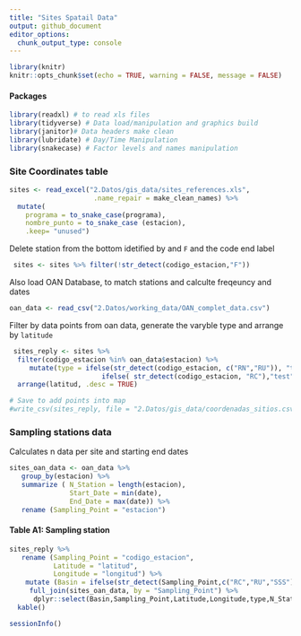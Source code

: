 ```yaml
---
title: "Sites Spatail Data"
output: github_document
editor_options: 
  chunk_output_type: console
---
```


```r
library(knitr)
knitr::opts_chunk$set(echo = TRUE, warning = FALSE, message = FALSE)
```
#### Packages

```r
library(readxl) # to read xls files
library(tidyverse) # Data load/manipulation and graphics build
library(janitor)# Data headers make clean
library(lubridate) # Day/Time Manipulation
library(snakecase) # Factor levels and names manipulation

```

### Site Coordinates table

```r
sites <- read_excel("2.Datos/gis_data/sites_references.xls",
                     .name_repair = make_clean_names) %>% 
  mutate(
    programa = to_snake_case(programa),
    nombre_punto = to_snake_case (estacion),
    .keep= "unused")
```


Delete station from the bottom idetified by and `F` and the code end label
```r
 sites <- sites %>% filter(!str_detect(codigo_estacion,"F"))

```
 
Also load  OAN Database, to match stations and calculte freqeuncy and dates
```r
oan_data <- read_csv("2.Datos/working_data/OAN_complet_data.csv")

```

Filter by data points from oan data, generate the varyble type and arrange by `latitude`

```r
 sites_reply <- sites %>% 
  filter(codigo_estacion %in% oan_data$estacion) %>% 
     mutate(type = ifelse(str_detect(codigo_estacion, c("RN","RU")), "train", 
                       ifelse( str_detect(codigo_estacion, "RC"),"test","not_used"))) %>%
  arrange(latitud, .desc = TRUE)

# Save to add points into map
#write_csv(sites_reply, file = "2.Datos/gis_data/coordenadas_sitios.csv")
```


### Sampling stations data

 Calculates n data per site and starting end dates

```r
sites_oan_data <- oan_data %>% 
   group_by(estacion) %>% 
   summarize ( N_Station = length(estacion),
               Start_Date = min(date),
               End_Date = max(date)) %>% 
   rename (Sampling_Point = "estacion")

```

#### Table A1: Sampling station
```r
sites_reply %>% 
   rename (Sampling_Point = "codigo_estacion",
           Latitude = "latitud",
           Longitude = "longitud") %>% 
    mutate (Basin = ifelse(str_detect(Sampling_Point,c("RC","RU","SSS")), "Uruguay","Negro")) %>% 
     full_join(sites_oan_data, by = "Sampling_Point") %>% 
      dplyr::select(Basin,Sampling_Point,Latitude,Longitude,type,N_Station,Start_Date,End_Date) %>% 
  kable()

```
 
```r
sessionInfo()
```
 
 